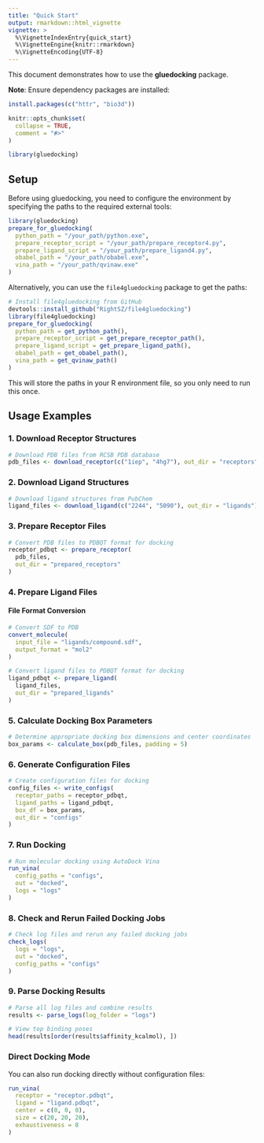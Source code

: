 ```yaml
---
title: "Quick Start"
output: rmarkdown::html_vignette
vignette: >
  %\VignetteIndexEntry{quick_start}
  %\VignetteEngine{knitr::rmarkdown}
  %\VignetteEncoding{UTF-8}
---
```


This document demonstrates how to use the **gluedocking** package.

**Note**: Ensure dependency packages are installed:

``` r
install.packages(c("httr", "bio3d"))
```

```r
knitr::opts_chunk$set(
  collapse = TRUE,
  comment = "#>"
)
```

```r
library(gluedocking)
```

## Setup

Before using gluedocking, you need to configure the environment by specifying the paths to the required external tools:

``` r
library(gluedocking)
prepare_for_gluedocking(
  python_path = "/your_path/python.exe",
  prepare_receptor_script = "/your_path/prepare_receptor4.py",
  prepare_ligand_script = "/your_path/prepare_ligand4.py",
  obabel_path = "/your_path/obabel.exe",
  vina_path = "/your_path/qvinaw.exe"
)
```
Alternatively, you can use the `file4gluedocking` package to get the paths:
```r 
# Install file4gluedocking from GitHub
devtools::install_github("RightSZ/file4gluedocking")
library(file4gluedocking)
prepare_for_gluedocking(
  python_path = get_python_path(),
  prepare_receptor_script = get_prepare_receptor_path(),
  prepare_ligand_script = get_prepare_ligand_path(),
  obabel_path = get_obabel_path(),
  vina_path = get_qvinaw_path()
)
```

This will store the paths in your R environment file, so you only need to run this once.

## Usage Examples

### 1. Download Receptor Structures

``` r
# Download PDB files from RCSB PDB database
pdb_files <- download_receptor(c("1iep", "4hg7"), out_dir = "receptors")
```

### 2. Download Ligand Structures

``` r
# Download ligand structures from PubChem
ligand_files <- download_ligand(c("2244", "5090"), out_dir = "ligands")
```

### 3. Prepare Receptor Files

``` r
# Convert PDB files to PDBQT format for docking
receptor_pdbqt <- prepare_receptor(
  pdb_files,
  out_dir = "prepared_receptors"
)
```

### 4. Prepare Ligand Files
#### File Format Conversion
``` r
# Convert SDF to PDB
convert_molecule(
  input_file = "ligands/compound.sdf",
  output_format = "mol2"
)
```

``` r
# Convert ligand files to PDBQT format for docking
ligand_pdbqt <- prepare_ligand(
  ligand_files,
  out_dir = "prepared_ligands"
)
```

### 5. Calculate Docking Box Parameters

``` r
# Determine appropriate docking box dimensions and center coordinates
box_params <- calculate_box(pdb_files, padding = 5)
```

### 6. Generate Configuration Files

``` r
# Create configuration files for docking
config_files <- write_configs(
  receptor_paths = receptor_pdbqt,
  ligand_paths = ligand_pdbqt,
  box_df = box_params,
  out_dir = "configs"
)
```

### 7. Run Docking

``` r
# Run molecular docking using AutoDock Vina
run_vina(
  config_paths = "configs",
  out = "docked",
  logs = "logs"
)
```

### 8. Check and Rerun Failed Docking Jobs

``` r
# Check log files and rerun any failed docking jobs
check_logs(
  logs = "logs",
  out = "docked",
  config_paths = "configs"
)
```

### 9. Parse Docking Results

``` r
# Parse all log files and combine results
results <- parse_logs(log_folder = "logs")

# View top binding poses
head(results[order(results$affinity_kcalmol), ])
```

### Direct Docking Mode

You can also run docking directly without configuration files:

``` r
run_vina(
  receptor = "receptor.pdbqt",
  ligand = "ligand.pdbqt",
  center = c(0, 0, 0),
  size = c(20, 20, 20),
  exhaustiveness = 8
)
```
